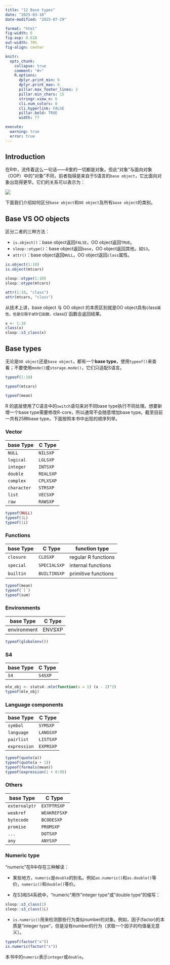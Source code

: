 ```yaml
---
title: "12 Base types"
date: "2025-03-18"
date-modified: "2025-07-29"

format: "html"
fig-width: 6
fig-asp: 0.618
out-width: 70%
fig-align: center

knitr:
  opts_chunk:
    collapse: true
    comment: "#>"
    R.options:
      dplyr.print_min: 6
      dplyr.print_max: 6
      pillar.max_footer_lines: 2
      pillar.min_chars: 15
      stringr.view_n: 6
      cli.num_colors: 0
      cli.hyperlink: FALSE
      pillar.bold: TRUE
      width: 77

execute:
  warning: true
  error: true
---
```


## Introduction

在R中，流传着这么一句话——R里的一切都是对象。但此“对象”与面向对象（OOP）中的“对象”不同，前者指得是来自于S语言的`base object`，它比面向对象出现得更早。它们的关系可以表示为：

![](images/oo-venn.png)

下面我们介绍如何区分`base object`和`OO object`及所有`base object`的类别。

## Base VS OO objects

区分二者的三种方法：

-   `is.object()`：base object返回`FALSE`，OO object返回`TRUE`。
-   `sloop::otype()`：base object返回`base`，OO object返回其他，如`S3`。
-   `attr()`：base object返回`NULL`，OO object返回`class`属性。

```r
is.object(1:10)
is.object(mtcars)

sloop::otype(1:10)
sloop::otype(mtcars)

attr(1:10, "class")
attr(mtcars, "class")
```

从技术上讲，base object 与 OO object 的本质区别就是OO object具有class`属性。但是仅限于`attr()`函数，`class()`函数会返回结果。

```r
x <- 1:10
class(x)
sloop::s3_class(x)
```

## Base types

无论是`OO object`还是`base object`，都有一个**base type**，使用`typeof()`来查看；不要使用`mode()`或`storage.mode()`，它们只适配S语言。

```r
typeof(1:10)

typeof(mtcars)

typeof(mean)
```

R 的底层使用了C语言中的`switch`语句来对不同base type执行不同处理。想要新增一个base type需要修改R-core，所以通常不会随意增加base type。截至目前一共有25种base type，下面按照本书中出现的顺序列举。

### Vector

| base Type   | C Type    |
|-------------|-----------|
| `NULL`      | `NILSXP`  |
| `logical`   | `LGLSXP`  |
| `integer`   | `INTSXP`  |
| `double`    | `REALSXP` |
| `complex`   | `CPLXSXP` |
| `character` | `STRSXP`  |
| `list`      | `VECSXP`  |
| `raw`       | `RAWSXP`  |

```r
typeof(NULL)
typeof(1L)
typeof(1i)
```

### Functions

| base Type | C Type       | function type       |
|-----------|--------------|---------------------|
| `closure` | `CLOSXP`     | regular R functions |
| `special` | `SPECIALSXP` | internal functions  |
| `builtin` | `BUILTINSXP` | primitive functions |

```r
typeof(mean)
typeof(`[`)
typeof(sum)
```

### Environments

| base Type   | C Type |
|-------------|--------|
| environment | ENVSXP |

```r
typeof(globalenv())
```

### S4

| base Type | C Type  |
|-----------|---------|
| `S4`      | `S4SXP` |

```r
mle_obj <- stats4::mle(function(x = 1) (x - 2)^2)
typeof(mle_obj)
```

### Language components

| base Type    | C Type    |
|--------------|-----------|
| `symbol`     | `SYMSXP`  |
| `language`   | `LANGSXP` |
| `pairlist`   | `LISTSXP` |
| `expression` | `EXPRSXP` |

```r
typeof(quote(a))
typeof(quote(a + 1))
typeof(formals(mean))
typeof(expression(1 + 0:9))
```

### Others

| base Type     | C Type       |
|---------------|--------------|
| `externalptr` | `EXTPTRSXP`  |
| `weakref`     | `WEAKREFSXP` |
| `bytecode`    | `BCODESXP`   |
| `promise`     | `PROMSXP`    |
| `...`         | `DOTSXP`     |
| `any`         | `ANYSXP`     |

### Numeric type

"numeric"在R中存在三种解读：

-   某些地方，`numeric`是`double`的别名。例如`as.numeric()`和`as.double()`等价，`numeric()`和`double()`等价。

-   在S3和S4系统中，"numeric"用作"integer type"或"double type"的缩写：

```r
sloop::s3_class(1)
sloop::s3_class(1L)
```

-   `is.numeric()`用来检测那些行为类似number的对象。例如，因子(factor)的本质是"integer type"，但是没有number的行为（求取一个因子的均值毫无意义）。

```r
typeof(factor("x"))
is.numeric(factor("x"))
```

本书中的`numeric`表示`integer`或`double`。
